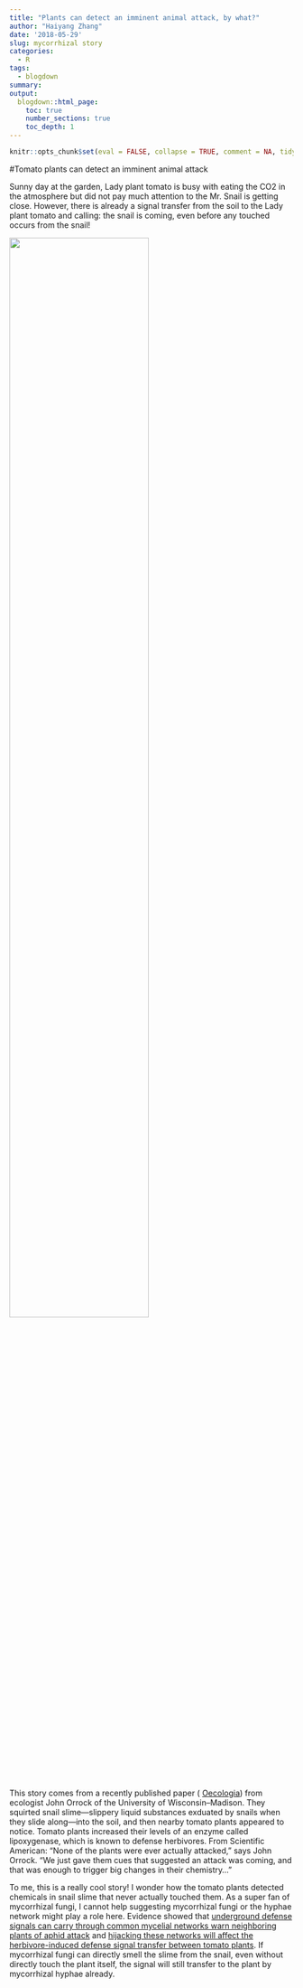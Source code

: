 ```yaml
---
title: "Plants can detect an imminent animal attack, by what?"
author: "Haiyang Zhang"
date: '2018-05-29'
slug: mycorrhizal story
categories:
  - R
tags:
  - blogdown
summary: 
output:
  blogdown::html_page:
    toc: true
    number_sections: true
    toc_depth: 1
---
```


```r
knitr::opts_chunk$set(eval = FALSE, collapse = TRUE, comment = NA, tidy = FALSE)
```



#Tomato plants can detect an imminent animal attack

Sunny day at the garden, Lady plant tomato is busy with eating the CO2 in the atmosphere but did not pay much attention to the Mr. Snail is getting close. However, there is already a signal transfer from the soil to the Lady plant tomato and calling: the snail is coming, even before any touched occurs from the snail!

<img src="/post/2018-05-28-hey-mr-snial-i-can-smell-you_files/tomato.jpg" alt="" width="70%"/>

This story comes from a recently published paper ( [Oecologia](https://link.springer.com/article/10.1007/s00442-018-4070-1)) from ecologist John Orrock of the University of Wisconsin–Madison. They squirted snail slime—slippery liquid substances exduated by snails when they slide along—into the soil, and then nearby tomato plants appeared to notice. Tomato plants increased their levels of an enzyme called lipoxygenase, which is known to defense herbivores. From Scientific American:
“None of the plants were ever actually attacked,” says John Orrock. “We just gave them cues that suggested an attack was coming, and that was enough to trigger big changes in their chemistry...”

To me, this is a really cool story! I wonder how the tomato plants detected chemicals in snail slime that never actually touched them. As a super fan of mycorrhizal fungi, I cannot help suggesting mycorrhizal fungi or the hyphae network might play a role here. Evidence showed that [underground defense signals can carry through common mycelial networks warn neighboring plants of aphid attack](https://onlinelibrary.wiley.com/doi/10.1111/ele.12115) and [hijacking these networks will affect the herbivore-induced defense signal transfer between tomato plants](https://www.nature.com/articles/srep03915). If mycorrhizal fungi can directly smell the slime from the snail, even without directly touch the plant itself, the signal will still transfer to the plant by mycorrhizal hyphae already.
